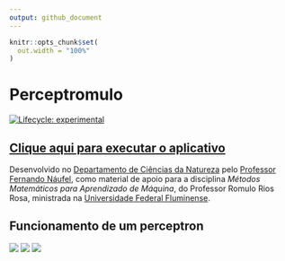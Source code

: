 ```yaml
---
output: github_document
---
```


<!-- README.md is generated from README.Rmd. Please edit that file -->

```r
knitr::opts_chunk$set(
  out.width = "100%"
)
```

# Perceptromulo

<!-- badges: start -->
[![Lifecycle: experimental](https://img.shields.io/badge/lifecycle-experimental-orange.svg)](https://lifecycle.r-lib.org/articles/stages.html#experimental)
<!-- badges: end -->

## [Clique aqui para executar o aplicativo](http://fnaufel-uff.shinyapps.io/PerceptRomulo)

Desenvolvido no [Departamento de Ciências da Natureza](https://depcienciasdanatureza.uff.br/) pelo [Professor Fernando Náufel](https://fnaufel.github.io/), como material de apoio para a disciplina *Métodos Matemáticos para Aprendizado de Máquina*, do Professor Romulo Rios Rosa, ministrada na [Universidade Federal Fluminense](https://www.uff.br/).


## Funcionamento de um perceptron 

![](perceptron-1.png)
![](perceptron-2.png)
![](perceptron-3.png)
